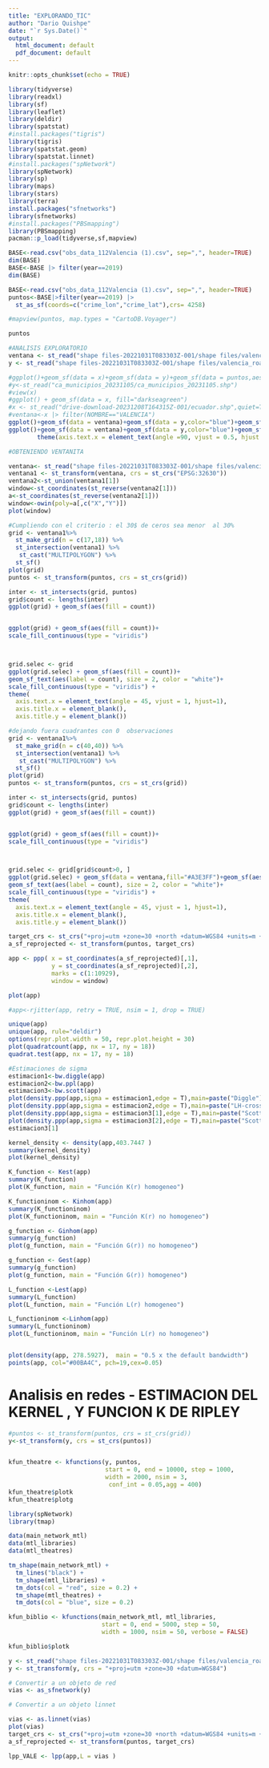 ```yaml
---
title: "EXPLORANDO_TIC"
author: "Dario Quishpe"
date: "`r Sys.Date()`"
output:
  html_document: default
  pdf_document: default
---
```


```r
knitr::opts_chunk$set(echo = TRUE)

```

```r
library(tidyverse)
library(readxl)
library(sf)
library(leaflet)
library(deldir)
library(spatstat)
#install.packages("tigris")
library(tigris)
library(spatstat.geom)
library(spatstat.linnet)
#install.packages("spNetwork")
library(spNetwork)
library(sp)
library(maps)
library(stars)
library(terra)
install.packages("sfnetworks")
library(sfnetworks)
#install.packages("PBSmapping")
library(PBSmapping)
pacman::p_load(tidyverse,sf,mapview)
```
```r
BASE<-read.csv("obs_data_112Valencia (1).csv", sep=",", header=TRUE)
dim(BASE)
BASE<-BASE |> filter(year==2019)
dim(BASE)
```

```r
BASE<-read.csv("obs_data_112Valencia (1).csv", sep=",", header=TRUE) 
puntos<-BASE|>filter(year==2019) |>  
  st_as_sf(coords=c("crime_lon","crime_lat"),crs= 4258)

#mapview(puntos, map.types = "CartoDB.Voyager")

puntos
```

```r
#ANALISIS EXPLORATORIO 
ventana <- st_read("shape files-20221031T083303Z-001/shape files/valencia_outline.shp",quiet=TRUE)
y <- st_read("shape files-20221031T083303Z-001/shape files/valencia_road.shp",quiet=TRUE)

#ggplot()+geom_sf(data = x)+geom_sf(data = y)+geom_sf(data = puntos,aes())+scale_x_continuous()
#y<-st_read("ca_municipios_20231105/ca_municipios_20231105.shp")
#view(x)
#ggplot() + geom_sf(data = x, fill="darkseagreen")
#x <- st_read("drive-download-20231208T164315Z-001/ecuador.shp",quiet=TRUE)
#ventana<-x |> filter(NOMBRE=="VALENCIA")  
ggplot()+geom_sf(data = ventana)+geom_sf(data = y,color="blue")+geom_sf(data = puntos,aes(),size=0.2,color="#D9DC4C")+scale_x_continuous()
ggplot()+geom_sf(data = ventana)+geom_sf(data = y,color="blue")+geom_sf(data = puntos,aes(),size=0.2,color="#D9DC4C")+facet_wrap(~crime_type)+
        theme(axis.text.x = element_text(angle =90, vjust = 0.5, hjust = 1),strip.background = element_rect(fill = "lightblue"))


```






```r

#OBTENIENDO VENTANITA

ventana<- st_read("shape files-20221031T083303Z-001/shape files/valencia_outline.shp",quiet=TRUE)
ventana1 <- st_transform(ventana, crs = st_crs("EPSG:32630"))
ventana2<-st_union(ventana1[1])
window<-st_coordinates(st_reverse(ventana2[1]))
a<-st_coordinates(st_reverse(ventana2[1]))
window<-owin(poly=a[,c("X","Y")])
plot(window)

```


```r


#Cumpliendo con el criterio : el 30$ de ceros sea menor  al 30%
grid <- ventana1%>%
  st_make_grid(n = c(17,18)) %>%
  st_intersection(ventana1) %>% 
   st_cast("MULTIPOLYGON") %>%
  st_sf()
plot(grid)
puntos <- st_transform(puntos, crs = st_crs(grid))

inter <- st_intersects(grid, puntos)
grid$count <- lengths(inter)
ggplot(grid) + geom_sf(aes(fill = count))


ggplot(grid) + geom_sf(aes(fill = count))+
scale_fill_continuous(type = "viridis")



grid.selec <- grid
ggplot(grid.selec) + geom_sf(aes(fill = count))+
geom_sf_text(aes(label = count), size = 2, color = "white")+
scale_fill_continuous(type = "viridis") +
theme(
  axis.text.x = element_text(angle = 45, vjust = 1, hjust=1),
  axis.title.x = element_blank(),
  axis.title.y = element_blank())
```
```r

#dejando fuera cuadrantes con 0  observaciones
grid <- ventana1%>%
  st_make_grid(n = c(40,40)) %>%
  st_intersection(ventana1) %>% 
   st_cast("MULTIPOLYGON") %>%
  st_sf()
plot(grid)
puntos <- st_transform(puntos, crs = st_crs(grid))

inter <- st_intersects(grid, puntos)
grid$count <- lengths(inter)
ggplot(grid) + geom_sf(aes(fill = count))


ggplot(grid) + geom_sf(aes(fill = count))+
scale_fill_continuous(type = "viridis")



grid.selec <- grid[grid$count>0, ]
ggplot(grid.selec) + geom_sf(data = ventana,fill="#A3E3FF")+geom_sf(aes(fill = count))+
geom_sf_text(aes(label = count), size = 2, color = "white")+
scale_fill_continuous(type = "viridis") +
theme(
  axis.text.x = element_text(angle = 45, vjust = 1, hjust=1),
  axis.title.x = element_blank(),
  axis.title.y = element_blank())
```




```r
target_crs <- st_crs("+proj=utm +zone=30 +north +datum=WGS84 +units=m +no_defs")
a_sf_reprojected <- st_transform(puntos, target_crs)

app <- ppp( x = st_coordinates(a_sf_reprojected)[,1],
            y = st_coordinates(a_sf_reprojected)[,2],
            marks = c(1:10929),
            window = window)

plot(app)

#app<-rjitter(app, retry = TRUE, nsim = 1, drop = TRUE)

unique(app)
unique(app, rule="deldir")
options(repr.plot.width = 50, repr.plot.height = 30)
plot(quadratcount(app, nx = 17, ny = 18))
quadrat.test(app, nx = 17, ny = 18)


```

```r

#Estimaciones de sigma 
estimacion1<-bw.diggle(app)
estimacion2<-bw.ppl(app)
estimacion3<-bw.scott(app)
plot(density.ppp(app,sigma = estimacion1,edge = T),main=paste("Diggle"))
plot(density.ppp(app,sigma = estimacion2,edge = T),main=paste("LH-crossvalidation"))
plot(density.ppp(app,sigma = estimacion3[1],edge = T),main=paste("Scott1"))
plot(density.ppp(app,sigma = estimacion3[2],edge = T),main=paste("Scott2"))
estimacion3[1]
```

```r
kernel_density <- density(app,403.7447 )
summary(kernel_density)
plot(kernel_density)
```


```r
K_function <- Kest(app)
summary(K_function)
plot(K_function, main = "Función K(r) homogeneo")

K_functioninom <- Kinhom(app)
summary(K_functioninom)
plot(K_functioninom, main = "Función K(r) no homogeneo")
```
```r
g_function <- Ginhom(app)
summary(g_function)
plot(g_function, main = "Función G(r)) no homogeneo")
```
```r
g_function <- Gest(app)
summary(g_function)
plot(g_function, main = "Función G(r)) homogeneo")
```

```r
L_function <-Lest(app)
summary(L_function)
plot(L_function, main = "Función L(r) homogeneo")

L_functioninom <-Linhom(app)
summary(L_functioninom)
plot(L_functioninom, main = "Función L(r) no homogeneo")



```


```r
plot(density(app, 278.5927),  main = "0.5 x the default bandwidth")
points(app, col="#00BA4C", pch=19,cex=0.05)
```
# Analisis en redes - ESTIMACION DEL KERNEL , Y FUNCION K DE RIPLEY 

```r
#puntos <- st_transform(puntos, crs = st_crs(grid))
y<-st_transform(y, crs = st_crs(puntos))


kfun_theatre <- kfunctions(y, puntos,
                           start = 0, end = 10000, step = 1000, 
                           width = 2000, nsim = 3,
                            conf_int = 0.05,agg = 400)
kfun_theatre$plotk
kfun_theatre$plotg

```





```r
library(spNetwork)
library(tmap)

data(main_network_mtl)
data(mtl_libraries)
data(mtl_theatres)

tm_shape(main_network_mtl) + 
  tm_lines("black") + 
  tm_shape(mtl_libraries) + 
  tm_dots(col = "red", size = 0.2) +
  tm_shape(mtl_theatres) + 
  tm_dots(col = "blue", size = 0.2)
```
```r
kfun_biblio <- kfunctions(main_network_mtl, mtl_libraries,
                          start = 0, end = 5000, step = 50,
                          width = 1000, nsim = 50, verbose = FALSE)

kfun_biblio$plotk
```
```r
y <- st_read("shape files-20221031T083303Z-001/shape files/valencia_road.shp",quiet=TRUE)
y <- st_transform(y, crs = "+proj=utm +zone=30 +datum=WGS84")

# Convertir a un objeto de red
vias <- as_sfnetwork(y)

# Convertir a un objeto linnet

vias <- as.linnet(vias)
plot(vias)
target_crs <- st_crs("+proj=utm +zone=30 +north +datum=WGS84 +units=m +no_defs")
a_sf_reprojected <- st_transform(puntos, target_crs)

lpp_VALE <- lpp(app,L = vias )
```

